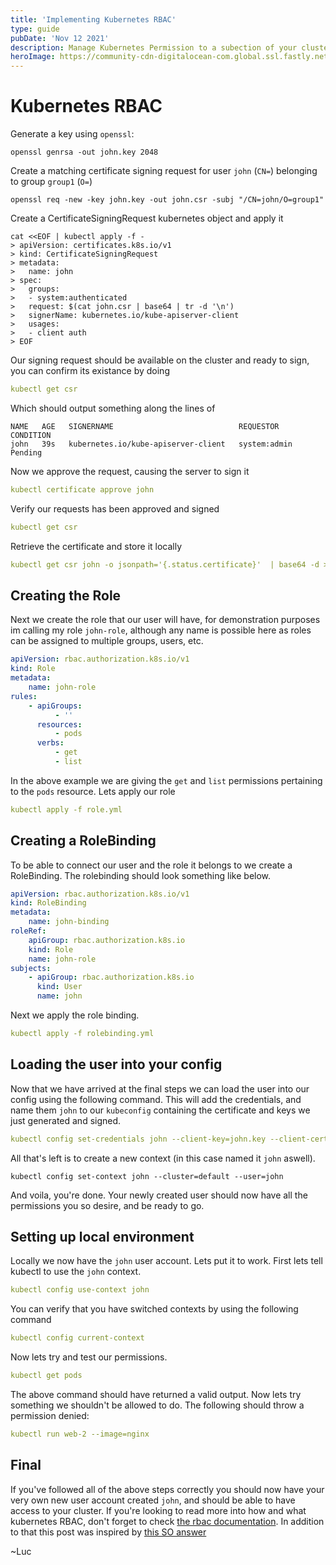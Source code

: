 ```yaml
---
title: 'Implementing Kubernetes RBAC'
type: guide
pubDate: 'Nov 12 2021'
description: Manage Kubernetes Permission to a subection of your cluster using Kubernetes Role Based Access Control (RBAC)
heroImage: https://community-cdn-digitalocean-com.global.ssl.fastly.net/variants/VxqE8bksAgDkuobGDJkJw79Y/035575f2985fe451d86e717d73691e533a1a00545d7230900ed786341dc3c882
---
```


# Kubernetes RBAC

Generate a key using `openssl`:

```shell
openssl genrsa -out john.key 2048
```

Create a matching certificate signing request for user `john` (`CN=`) belonging to group `group1` (`O=`)

```shell
openssl req -new -key john.key -out john.csr -subj "/CN=john/O=group1"
```

Create a CertificateSigningRequest kubernetes object and apply it

```shell
cat <<EOF | kubectl apply -f -
> apiVersion: certificates.k8s.io/v1
> kind: CertificateSigningRequest
> metadata:
>   name: john
> spec:
>   groups:
>   - system:authenticated
>   request: $(cat john.csr | base64 | tr -d '\n')
>   signerName: kubernetes.io/kube-apiserver-client
>   usages:
>   - client auth
> EOF
```

Our signing request should be available on the cluster and ready to sign, you can confirm its existance by doing

```yaml
kubectl get csr
```

Which should output something along the lines of

```shell
NAME   AGE   SIGNERNAME                            REQUESTOR      CONDITION
john   39s   kubernetes.io/kube-apiserver-client   system:admin   Pending
```

Now we approve the request, causing the server to sign it

```yaml
kubectl certificate approve john
```

Verify our requests has been approved and signed

```yaml
kubectl get csr
```

Retrieve the certificate and store it locally

```yaml
kubectl get csr john -o jsonpath='{.status.certificate}'  | base64 -d > john.crt
```

## Creating the Role

Next we create the role that our user will have, for demonstration purposes im calling my role `john-role`, although any name is possible here as roles can be assigned to multiple groups, users, etc.

```yaml
apiVersion: rbac.authorization.k8s.io/v1
kind: Role
metadata:
    name: john-role
rules:
    - apiGroups:
          - ''
      resources:
          - pods
      verbs:
          - get
          - list
```

In the above example we are giving the `get` and `list` permissions pertaining to the `pods` resource. Lets apply our role

```yaml
kubectl apply -f role.yml
```

## Creating a RoleBinding

To be able to connect our user and the role it belongs to we create a RoleBinding. The rolebinding should look something like below.

```yaml
apiVersion: rbac.authorization.k8s.io/v1
kind: RoleBinding
metadata:
    name: john-binding
roleRef:
    apiGroup: rbac.authorization.k8s.io
    kind: Role
    name: john-role
subjects:
    - apiGroup: rbac.authorization.k8s.io
      kind: User
      name: john
```

Next we apply the role binding.

```yaml
kubectl apply -f rolebinding.yml
```

## Loading the user into your config

Now that we have arrived at the final steps we can load the user into our config using the following command. This will add the credentials, and name them `john` to our `kubeconfig` containing the certificate and keys we just generated and signed.

```yaml
kubectl config set-credentials john --client-key=john.key --client-certificate=john.crt --embed-certs=true
```

All that's left is to create a new context (in this case named it `john` aswell).

```shell
kubectl config set-context john --cluster=default --user=john
```

And voila, you're done. Your newly created user should now have all the permissions you so desire, and be ready to go.

## Setting up local environment

Locally we now have the `john` user account. Lets put it to work. First lets tell kubectl to use the `john` context.

```yaml
kubectl config use-context john
```

You can verify that you have switched contexts by using the following command

```yaml
kubectl config current-context
```

Now lets try and test our permissions.

```yaml
kubectl get pods
```

The above command should have returned a valid output.
Now lets try something we shouldn't be allowed to do. The following should throw a permission denied:

```yaml
kubectl run web-2 --image=nginx
```

## Final

If you've followed all of the above steps correctly you should now have your very own new user account created `john`, and should be able to have access to your cluster.
If you're looking to read more into how and what kubernetes RBAC, don't forget to check [the rbac documentation](https://kubernetes.io/docs/reference/access-authn-authz/rbac/). In addition to that this post was inspired by [this SO answer](https://stackoverflow.com/a/67336849/17372471)

~Luc
